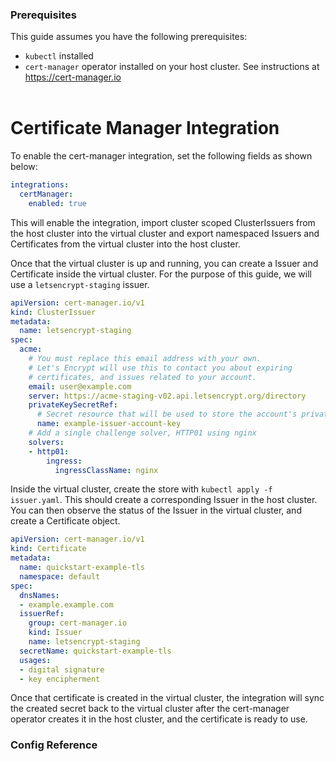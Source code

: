 

<ProAdmonition/>

### Prerequisites
This guide assumes you have the following prerequisites:
- `kubectl` installed
- `cert-manager` operator installed on your host cluster. See instructions at https://cert-manager.io
<br></br>

# Certificate Manager Integration

To enable the cert-manager integration, set the following fields as shown below:

```yaml
integrations:
  certManager:
    enabled: true
```

This will enable the integration, import cluster scoped ClusterIssuers from the host cluster into the virtual cluster and export namespaced Issuers and Certificates from the virtual cluster into the host cluster.

Once that the virtual cluster is up and running, you can create a Issuer and Certificate inside the virtual cluster. For the purpose of this guide, we will use a `letsencrypt-staging` issuer.

```yaml
apiVersion: cert-manager.io/v1
kind: ClusterIssuer
metadata:
  name: letsencrypt-staging
spec:
  acme:
    # You must replace this email address with your own.
    # Let's Encrypt will use this to contact you about expiring
    # certificates, and issues related to your account.
    email: user@example.com
    server: https://acme-staging-v02.api.letsencrypt.org/directory
    privateKeySecretRef:
      # Secret resource that will be used to store the account's private key.
      name: example-issuer-account-key
    # Add a single challenge solver, HTTP01 using nginx
    solvers:
    - http01:
        ingress:
          ingressClassName: nginx

```



Inside the virtual cluster, create the store with `kubectl apply -f issuer.yaml`. This should create a corresponding Issuer in the host cluster. You can then observe the status of the Issuer in the virtual cluster, and create a Certificate object.

```yaml
apiVersion: cert-manager.io/v1
kind: Certificate
metadata:
  name: quickstart-example-tls
  namespace: default
spec:
  dnsNames:
  - example.example.com
  issuerRef:
    group: cert-manager.io
    kind: Issuer
    name: letsencrypt-staging
  secretName: quickstart-example-tls
  usages:
  - digital signature
  - key encipherment
```

Once that certificate is created in the virtual cluster, the integration will sync the created secret back to the virtual cluster after the cert-manager operator creates it in the host cluster, and the certificate is ready to use.


### Config Reference

<CertManager />